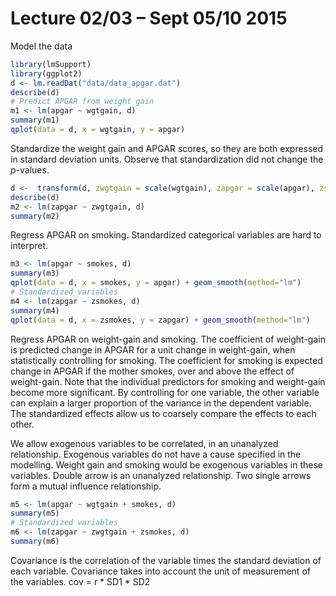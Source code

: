 Lecture 02/03 -- Sept 05/10 2015
===============================================================================

Model the data

```r
library(lmSupport)
library(ggplot2)
d <- lm.readDat("data/data_apgar.dat")
describe(d)
# Predict APGAR from weight gain
m1 <- lm(apgar ~ wgtgain, d)
summary(m1)
qplot(data = d, x = wgtgain, y = apgar)
```

Standardize the weight gain and APGAR scores, so they are both expressed in standard deviation units. Observe that standardization did not change the _p_-values.

```r
d <-  transform(d, zwgtgain = scale(wgtgain), zapgar = scale(apgar), zsmokes = scale(smokes))
describe(d)
m2 <- lm(zapgar ~ zwgtgain, d)
summary(m2)
```


Regress APGAR on smoking. Standardized categorical variables are hard to interpret.

```r
m3 <- lm(apgar ~ smokes, d)
summary(m3)
qplot(data = d, x = smokes, y = apgar) + geom_smooth(method="lm")
# Standardized variables
m4 <- lm(zapgar ~ zsmokes, d)
summary(m4)
qplot(data = d, x = zsmokes, y = zapgar) + geom_smooth(method="lm")
```

Regress APGAR on weight-gain and smoking. The coefficient of weight-gain is predicted change in APGAR for a unit change in weight-gain, when statistically controlling for smoking. The coefficient for smoking is expected change in APGAR if the mother smokes, over and above the effect of weight-gain. Note that the individual predictors for smoking and weight-gain become more significant. By controlling for one variable, the other variable can explain a larger proportion of the variance in the dependent variable. The standardized effects allow us to coarsely compare the effects to each other.

We allow exogenous variables to be correlated, in an unanalyzed relationship. Exogenous variables do not have a cause specified in the modelling. Weight gain and smoking would be exogenous variables in these variables. Double arrow is an unanalyzed relationship. Two single arrows form a mutual influence relationship.

```r
m5 <- lm(apgar ~ wgtgain + smokes, d)
summary(m5)
# Standardized variables
m6 <- lm(zapgar ~ zwgtgain + zsmokes, d)
summary(m6)
```

Covariance is the correlation of the variable times the standard deviation of each variable. Covariance takes into account the unit of measurement of the variables. 
cov = r * SD1 * SD2

